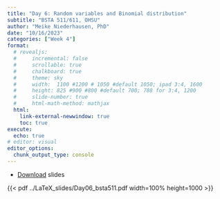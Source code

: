 ```yaml
---
title: "Day 6: Random variables and Binomial distribution"
subtitle: "BSTA 511/611, OHSU"
author: "Meike Niederhausen, PhD"
date: "10/16/2023"
categories: ["Week 4"]
format: 
  # revealjs:
  #     incremental: false
  #     scrollable: true
  #     chalkboard: true
  #     theme: sky
  #     width:  1100 #1200 # 1050 #default 1050; ipad 3:4, 1600
  #     height: 825 #900 #800 #default 700; 788 for 3:4, 1200
  #     slide-number: true
  #     html-math-method: mathjax
  html:
    link-external-newwindow: true
    toc: true
execute:
  echo: true
# editor: visual
editor_options: 
  chunk_output_type: console
---
```



* [Download](../LaTeX_slides/Day06_bsta511.pdf) slides



{{< pdf ../LaTeX_slides/Day06_bsta511.pdf width=100% height=1000 >}}